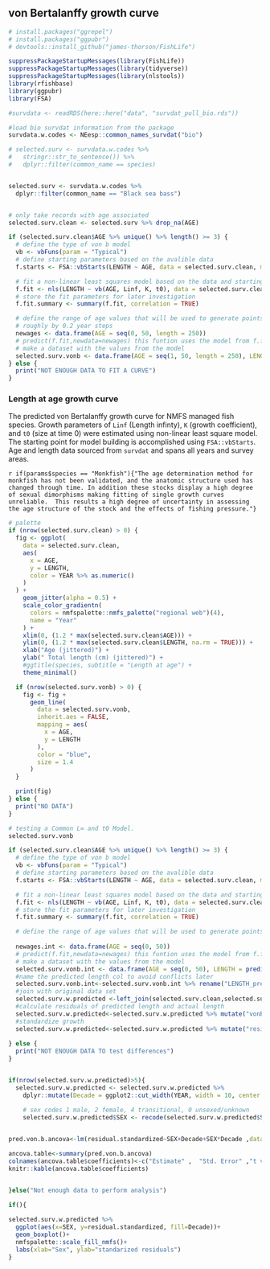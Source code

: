 ## von Bertalanffy growth curve

```r
# install.packages("ggrepel")
# install.packages("ggpubr")
# devtools::install_github("james-thorson/FishLife")

suppressPackageStartupMessages(library(FishLife))
suppressPackageStartupMessages(library(tidyverse))
suppressPackageStartupMessages(library(nlstools))
library(rfishbase)
library(ggpubr)
library(FSA)
```

```r

#survdata <- readRDS(here::here("data", "survdat_pull_bio.rds"))

#load bio survdat information from the package
survdata.w.codes <- NEesp::common_names_survdat("bio")

# selected.surv <- survdata.w.codes %>%
#   stringr::str_to_sentence()) %>%
#   dplyr::filter(common_name == species)


selected.surv <- survdata.w.codes %>%
  dplyr::filter(common_name == "Black sea bass")


# only take records with age associated
selected.surv.clean <- selected.surv %>% drop_na(AGE)
```

```r
if (selected.surv.clean$AGE %>% unique() %>% length() >= 3) {
  # define the type of von b model
  vb <- vbFuns(param = "Typical")
  # define starting parameters based on the avalible data
  f.starts <- FSA::vbStarts(LENGTH ~ AGE, data = selected.surv.clean, methLinf = "oldAge")

  # fit a non-linear least squares model based on the data and starting values
  f.fit <- nls(LENGTH ~ vb(AGE, Linf, K, t0), data = selected.surv.clean, start = f.starts)
  # store the fit parameters for later investigation
  f.fit.summary <- summary(f.fit, correlation = TRUE)

  # define the range of age values that will be used to generate points from the fitted model
  # roughly by 0.2 year steps
  newages <- data.frame(AGE = seq(0, 50, length = 250))
  # predict(f.fit,newdata=newages) this funtion uses the model from f.fit to generate new lengths
  # make a dataset with the values from the model
  selected.surv.vonb <- data.frame(AGE = seq(1, 50, length = 250), LENGTH = predict(f.fit, newdata = newages))
} else {
  print("NOT ENOUGH DATA TO FIT A CURVE")
}
```

### Length at age growth curve

The predicted von Bertalanffy growth curve for NMFS managed fish species. Growth parameters of `Linf` (Length infinty), `K` (growth coefficient), and `t0` (size at time 0) were estimated using non-linear least square model. The starting point for model building is accomplished using `FSA::vbStarts`. Age and length data sourced from `survdat` and spans all years and survey areas. 

`r if(params$species == "Monkfish"){"The age determination method for monkfish has not been validated, and the anatomic structure used has changed through time. In addition these stocks display a high degree of sexual dimorphisms making fitting of single growth curves unreliable.  This results a high degree of uncertainty in assessing the age structure of the stock and the effects of fishing pressure."}`


```r
# palette
if (nrow(selected.surv.clean) > 0) {
  fig <- ggplot(
    data = selected.surv.clean,
    aes(
      x = AGE,
      y = LENGTH,
      color = YEAR %>% as.numeric()
    )
  ) +
    geom_jitter(alpha = 0.5) +
    scale_color_gradientn(
      colors = nmfspalette::nmfs_palette("regional web")(4),
      name = "Year"
    ) +
    xlim(0, (1.2 * max(selected.surv.clean$AGE))) +
    ylim(0, (1.2 * max(selected.surv.clean$LENGTH, na.rm = TRUE))) +
    xlab("Age (jittered)") +
    ylab(" Total length (cm) (jittered)") +
    #ggtitle(species, subtitle = "Length at age") +
    theme_minimal()

  if (nrow(selected.surv.vonb) > 0) {
    fig <- fig +
      geom_line(
        data = selected.surv.vonb,
        inherit.aes = FALSE,
        mapping = aes(
          x = AGE,
          y = LENGTH
        ),
        color = "blue",
        size = 1.4
      )
  }

  print(fig)
} else {
  print("NO DATA")
}
```




```r
# testing a Common L∞ and t0 Model.
selected.surv.vonb

if (selected.surv.clean$AGE %>% unique() %>% length() >= 3) {
  # define the type of von b model
  vb <- vbFuns(param = "Typical")
  # define starting parameters based on the avalible data
  f.starts <- FSA::vbStarts(LENGTH ~ AGE, data = selected.surv.clean, methLinf = "oldAge")

  # fit a non-linear least squares model based on the data and starting values
  f.fit <- nls(LENGTH ~ vb(AGE, Linf, K, t0), data = selected.surv.clean, start = f.starts)
  # store the fit parameters for later investigation
  f.fit.summary <- summary(f.fit, correlation = TRUE)

  # define the range of age values that will be used to generate points from the fitted model
   
  newages.int <- data.frame(AGE = seq(0, 50))
  # predict(f.fit,newdata=newages) this funtion uses the model from f.fit to generate new lengths
  # make a dataset with the values from the model
  selected.surv.vonb.int <- data.frame(AGE = seq(0, 50), LENGTH = predict(f.fit, newdata = newages.int))
  #name the predicted length col to avoid conflicts later
  selected.surv.vonb.int<-selected.surv.vonb.int %>% rename("LENGTH_predicted"="LENGTH")
  #join with original data set
  selected.surv.w.predicted <-left_join(selected.surv.clean,selected.surv.vonb.int, by="AGE" )
  #calculate residuals of predicted length and actual length
  selected.surv.w.predicted<-selected.surv.w.predicted %>% mutate("vonB.residual"=(LENGTH-LENGTH_predicted))
  #standardize growth
  selected.surv.w.predicted<-selected.surv.w.predicted %>% mutate("residual.standardized"=(vonB.residual/LENGTH_predicted))
  
} else {
  print("NOT ENOUGH DATA TO test differences")
}



```

```r

if(nrow(selected.surv.w.predicted)>5){
  selected.surv.w.predicted <- selected.surv.w.predicted %>%
    dplyr::mutate(Decade = ggplot2::cut_width(YEAR, width = 10, center = 1980))

    # sex codes 1 male, 2 female, 4 transitional, 0 unsexed/unknown
    selected.surv.w.predicted$SEX <- recode(selected.surv.w.predicted$SEX, "1" = "male", "2" = "female", "0" = "unknown", "4" =     "transitional")
  

pred.von.b.ancova<-lm(residual.standardized~SEX+Decade+SEX*Decade ,data = selected.surv.w.predicted)

ancova.table<-summary(pred.von.b.ancova)
colnames(ancova.table$coefficients)<-c("Estimate" ,  "Std. Error" ,"t value",   "P-value"  )
knitr::kable(ancova.table$coefficients)


}else("Not enough data to perform analysis")

```
```r
if(){
  
selected.surv.w.predicted %>% 
  ggplot(aes(x=SEX, y=residual.standardized, fill=Decade))+
  geom_boxplot()+
  nmfspalette::scale_fill_nmfs()+
  labs(xlab="Sex", ylab="standarized residuals")
}
```

